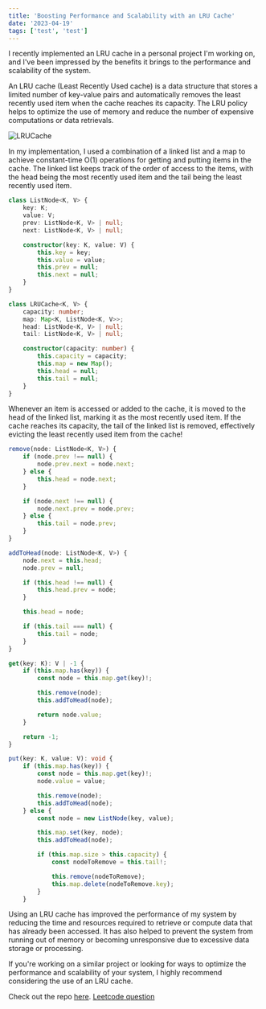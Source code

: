 ```yaml
---
title: 'Boosting Performance and Scalability with an LRU Cache'
date: '2023-04-19'
tags: ['test', 'test']
---
```


I recently implemented an LRU cache in a personal project I'm working on, and I've been impressed by the benefits it brings to the performance and scalability of the system.

An LRU cache (Least Recently Used cache) is a data structure that stores a limited number of key-value pairs and automatically removes the least recently used item when the cache reaches its capacity. The LRU policy helps to optimize the use of memory and reduce the number of expensive computations or data retrievals.

![LRUCache](/images/LRUCache.jpeg)

In my implementation, I used a combination of a linked list and a map to achieve constant-time O(1) operations for getting and putting items in the cache. The linked list keeps track of the order of access to the items, with the head being the most recently used item and the tail being the least recently used item.

```typescript
class ListNode<K, V> {
    key: K;
    value: V;
    prev: ListNode<K, V> | null;
    next: ListNode<K, V> | null;

    constructor(key: K, value: V) {
        this.key = key;
        this.value = value;
        this.prev = null;
        this.next = null;
    }
}

class LRUCache<K, V> {
    capacity: number;
    map: Map<K, ListNode<K, V>>;
    head: ListNode<K, V> | null;
    tail: ListNode<K, V> | null;

    constructor(capacity: number) {
        this.capacity = capacity;
        this.map = new Map();
        this.head = null;
        this.tail = null;
    }
}
```

Whenever an item is accessed or added to the cache, it is moved to the head of the linked list, marking it as the most recently used item. If the cache reaches its capacity, the tail of the linked list is removed, effectively evicting the least recently used item from the cache!

```typescript
remove(node: ListNode<K, V>) {
    if (node.prev !== null) {
        node.prev.next = node.next;
    } else {
        this.head = node.next;
    }

    if (node.next !== null) {
        node.next.prev = node.prev;
    } else {
        this.tail = node.prev;
    }
}

addToHead(node: ListNode<K, V>) {
    node.next = this.head;
    node.prev = null;

    if (this.head !== null) {
        this.head.prev = node;
    }

    this.head = node;

    if (this.tail === null) {
        this.tail = node;
    }
}

get(key: K): V | -1 {
    if (this.map.has(key)) {
        const node = this.map.get(key)!;

        this.remove(node);
        this.addToHead(node);

        return node.value;
    }

    return -1;
}

put(key: K, value: V): void {
    if (this.map.has(key)) {
        const node = this.map.get(key)!;
        node.value = value;

        this.remove(node);
        this.addToHead(node);
    } else {
        const node = new ListNode(key, value);

        this.map.set(key, node);
        this.addToHead(node);

        if (this.map.size > this.capacity) {
            const nodeToRemove = this.tail!;

            this.remove(nodeToRemove);
            this.map.delete(nodeToRemove.key);
        }
    }
````

Using an LRU cache has improved the performance of my system by reducing the time and resources required to retrieve or compute data that has already been accessed. It has also helped to prevent the system from running out of memory or becoming unresponsive due to excessive data storage or processing.

If you're working on a similar project or looking for ways to optimize the performance and scalability of your system, I highly recommend considering the use of an LRU cache.

Check out the repo [here](https://github.com/kx0101/LRU-Cache/blob/main/LRUCache.ts).
[Leetcode question](https://leetcode.com/problems/lru-cache/)
